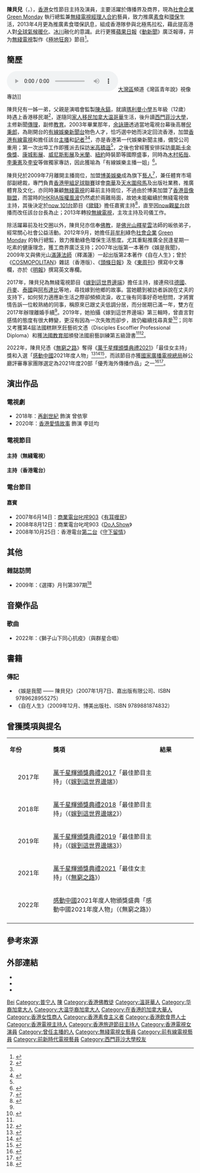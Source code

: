 {{艺人
| 類型 = 節目主持
| 姓名 = 陳貝兒
| 圖片 = 陳貝兒.jpg
| 圖片簡介 = 《[[am730|am730]]》專訪
| 圖片尺寸 = 200px
| 英文名 = Janis Chan
| 羅馬拼音 = Chan Pui Yee
| 綽號 = 
| 出生日期 = {{birth date and age|1979|6|14}}<ref>{{Cite web|url=http://www.kui.name/event/2014-06-15/%E9%99%B3%E8%B2%9D%E5%85%92%E6%85%B6%E7%94%9F%E7%9B%B4%E6%92%AD+_n864148.htm|title=陳貝兒慶生直播|work=Kui|date=2014年6月15日|accessdate=2022年3月3日|archive-date=2019年11月2日|archive-url=https://web.archive.org/web/20191102175720/https://www.kui.name/event/2014-06-15/%E9%99%B3%E8%B2%9D%E5%85%92%E6%85%B6%E7%94%9F%E7%9B%B4%E6%92%AD+_n864148.htm|dead-url=no}}</ref>
| 出生地點 = {{BHKG}}
| 國籍 = {{CAN}}
| 籍貫 = [[廣東|廣東]][[普宁|普宁]]
| 民族 = [[漢族|漢族]]
| 父母 = 父：[[陳永鎬|陳永鎬]]
| 親屬 = 一姊一弟<ref>{{Cite news|url=https://www.facebook.com/missjanischan/photos/%E4%BB%8A%E6%97%A5%E4%BF%82%E6%88%91%E6%9C%80%E9%8C%AB%E5%98%85%E7%B4%B0%E4%BD%AC%E7%94%9F%E6%97%A5%E5%85%A9%E5%80%8B%E5%AE%B6%E5%A7%90%E6%B0%B8%E9%81%A0%E9%8C%AB%E6%99%92%E4%BD%A0-%EF%B8%8F%EF%B8%8F-%E7%94%9F%E6%97%A5%E5%BF%AB%E6%A8%82%E6%89%93%E6%AD%BB%E4%B8%8D%E9%9B%A2-%EF%B8%8F/10154883658104676/|title=今日係我最錫嘅細佬生日！兩個家姐永遠錫晒你|work=[[Facebook|Facebook]]（Janis Chan 陳貝兒）|date=2016年5月18日|accessdate=2022年6月11日}}</ref>
| 配偶 = {{marriage|黃國棟|2011|2017|end=div}}<ref>{{Cite news|url=http://hk.on.cc/hk/bkn/cnt/entertainment/20170826/bkn-20170826113351980-0826_00862_001.html|title=分居一年？陳貝兒不否認離婚|work=[[ON.CC|東網]]|date=2017年8月26日|accessdate=2022年3月3日|archive-date=2020年8月19日|archive-url=https://web.archive.org/web/20200819064157/http://hk.on.cc/hk/bkn/cnt/entertainment/20170826/bkn-20170826113351980-0826_00862_001.html|dead-url=no}}</ref><ref>{{Cite news|title=孖住3個幸福人妻現身 陳貝兒淚崩︰無人結婚後想離婚|url=http://ol.mingpao.com/php/showbiz3.php?nodeid=1504087415014&subcate=latest&issue=20170830|agency=[[明報|明報 OL 網]]|date=2017年8月30日|accessdate=2022年3月3日|archive-date=2017年12月3日|archive-url=https://web.archive.org/web/20171203010541/https://ol.mingpao.com/php/showbiz3.php?nodeid=1504087415014&subcate=latest&issue=20170830|dead-url=no}}</ref>
| 子女 = 
| 語言 = [[粵語|粵語]]、[[英語|英語]]、[[普通話|普通話]]、[[日語|日語]]、[[法語|法語]]<ref name=Janis'start>{{Cite news|url=http://the-sun.on.cc/channels/fea/20060423/20060422231732_0000.html|title=陳貝兒主播光芒|work=[[香港太陽報|香港太陽報]]|date=2006年4月23日|accessdate=2022年3月3日|archive-date=2020年10月12日|archive-url=https://web.archive.org/web/20201012161942/http://the-sun.on.cc/channels/fea/20060423/20060422231732_0000.html|dead-url=no}}</ref>
| 教育程度 = 文學士（主修新聞[[傳理|傳理]]，副修[[教育|教育]]）<br>法國糕餅烹飪藝術文憑<br>法國廚藝訓練第五級證書
| 母校 = [[瑪利曼小學|瑪利曼小學]]<br>[[西門菲沙大學|西門菲沙大學]]
| 宗教信仰 = [[佛教|佛教]]
| 職業 = [[主持人|主持人]]、[[新聞主播|新聞主播]]
| 活躍年代 = 2003年至今
| 出道地點 = {{HK}}
| 出道日期 = 2003年
| 出道作 = 《[[有線娛樂新聞台|有線娛樂新聞台]]》
| 代表作 = '''電視節目'''：{{ubl|《[[東張西望|東張西望]]》|《[[嫁到這世界邊端|嫁到這世界邊端]]》系列|《[[無窮之路|無窮之路]]》}}
| 經紀公司 = [[香港有線電視|香港有線電視]]（2003年－2009年）<br>[[博美娛樂|博美娛樂]]（2009年－2013年）<br>[[無綫電視|無綫電視]]（2009年、2013年至今）
| 相關團體 = [[南華足球隊|南華足球隊]]（2009年－2013年）<br>[[天水圍飛馬|天水圍飛馬]]（2009年－2013年）<br>[[Green_Monday|Green Monday]]（2012年至今）<br>Green Common Cafe & Market（2015年至今）<ref>{{Cite news|url=https://hd.stheadline.com/news/columns/107/20180209/645492/%E5%B0%88%E6%AC%84-%E5%90%8D%E4%BA%BA%E6%88%B0%E5%95%86%E7%95%8C-%E9%A4%90%E5%BB%B3%E9%96%8B%E5%88%B0%E7%AC%AC%E5%85%AD%E5%88%86%E5%BA%97-%E9%99%B3%E8%B2%9D%E5%85%92%E8%87%B4%E5%8A%9B%E6%8E%A8%E5%BB%A3%E7%B4%A0%E9%A3%9F%E6%96%87%E5%8C%96|title=名人戰商界 —— 餐廳開到第六分店 陳貝兒致力推廣素食文化|work=[[頭條日報|頭條日報]]|date=2018年2月9日|accessdate=2022年3月3日|archive-date=2022年3月4日|archive-url=https://web.archive.org/web/20220304013229/https://hd.stheadline.com/news/columns/107/20180209/645492/%E5%B0%88%E6%AC%84-%E5%90%8D%E4%BA%BA%E6%88%B0%E5%95%86%E7%95%8C-%E9%A4%90%E5%BB%B3%E9%96%8B%E5%88%B0%E7%AC%AC%E5%85%AD%E5%88%86%E5%BA%97-%E9%99%B3%E8%B2%9D%E5%85%92%E8%87%B4%E5%8A%9B%E6%8E%A8%E5%BB%A3%E7%B4%A0%E9%A3%9F%E6%96%87%E5%8C%96|dead-url=no}}</ref>
| 網站 = 
| tvbanniversaryawards = {{獎項|award=[[萬千星輝頒獎典禮最佳節目主持|最佳女主持]]|year=2021年|title=《[[無窮之路|無窮之路]]》}}
| 獎項 = [[感動中國|感動中國]]2021年度人物頒獎盛典<br>感動中國2021年度人物<br>《無窮之路》
| imdb = 
| 永久居留權 = {{HKG}}
}}

'''陳貝兒'''（{{lang-en|Janis Chan Pui Yee}}，{{bd|1979年|6月14日<ref name="面對面：敗犬高妹　陳貝兒">{{Cite news|url=http://hk.face.nextmedia.com/template/face/art_main.php?iss_id=120&sec_id=12697768&art_id=13183774|title=面對面：敗犬高妹　陳貝兒|work=[[FACE周刊|FACE周刊]] 第120期|date=2009年9月9日|accessdate=2022年3月3日|archive-date=2010年1月11日|archive-url=https://web.archive.org/web/20100111201205/http://hk.face.nextmedia.com/template/face/art_main.php?iss_id=120&sec_id=12697768&art_id=13183774|dead-url=no}}</ref>|catIdx=C陳}}），[[香港|香港]]女性節目主持及演員，主要活躍於傳播界及商界，現為[[社會企業|社會企業]] [[Green_Monday|Green Monday]] 執行總監兼[[無綫電視藝員列表|無綫電視經理人合約]]藝員，致力推廣[[素食|素食]]和[[環保|環保]]生活，2013年4月更為推廣素食環保訊息，組成香港隊參與北極馬拉松，藉此提高港人對[[全球暖化|全球氣候暖化]]、[[冰川|冰川]]融化的意識。此行更獲[[蘋果日報_(香港)|蘋果日報]]《[[動新聞|動新聞]]》廣泛報導，并为[[無綫電視|無綫電視]]製作《[[極地狂奔|極地狂奔]]》節目<ref name="出師不利">{{Cite news|url=http://news.hkheadline.com/dailynews/headline_news_detail_columnist.asp?id=233295&section_name=wtt&kw=0|title=Executive 日記 —— 陳貝兒北極跑馬拉松 踩中「鬆雪」被迫退賽|work=頭條日報|date=2013年4月10日|accessdate=2022年3月3日}}</ref>。

== 簡歷 ==
[[File:灣區青年說_·_對話香港_TVB_主持人陳貝兒.ogg|thumb]][[大灣區|大灣區]]頻道《灣區青年說》視像專訪]]

陳貝兒有一姊一弟，父親是演唱會監製[[陳永鎬|陳永鎬]]，就讀[[瑪利曼中學|瑪利曼小學]]五年級（12歲）時遇上香港移民潮<ref name="初始">{{Cite news|url=https://ol.mingpao.com/ldy/showbiz/latest/20201127/1606298534151/%E7%AC%AC%E4%B8%80%E4%BB%A3%E5%A5%B3%E4%B8%BB%E6%92%AD-%E9%99%B3%E8%B2%9D%E5%85%92%E5%85%A5%E8%A1%8C%E4%B8%8D%E9%9D%A0%E7%88%B6%E8%94%AD-%E8%B7%9F%E6%9C%A8%E6%9D%91%E6%8B%93%E5%93%89%E4%B8%80%E5%8B%BE%E6%88%90%E5%90%8D|title=第一代女主播｜陳貝兒入行不靠父蔭 跟木村拓哉一勾成名|work=明報 OL 網|date=2020年11月27日|accessdate=2022年3月3日|archive-date=2021年9月25日|archive-url=https://web.archive.org/web/20210925164039/https://ol.mingpao.com/ldy/showbiz/latest/20201127/1606298534151/%e7%ac%ac%e4%b8%80%e4%bb%a3%e5%a5%b3%e4%b8%bb%e6%92%ad-%e9%99%b3%e8%b2%9d%e5%85%92%e5%85%a5%e8%a1%8c%e4%b8%8d%e9%9d%a0%e7%88%b6%e8%94%ad-%e8%b7%9f%e6%9c%a8%e6%9d%91%e6%8b%93%e5%93%89%e4%b8%80%e5%8b%be%e6%88%90%e5%90%8d|dead-url=no}}</ref>，遂隨同[[家人|家人]][[移民|移民]][[加拿大|加拿大]][[温哥華|温哥華]]生活，後升讀[[西門菲沙大學|西門菲沙大學]]，主修新聞[[傳理|傳理]]，副修[[教育|教育]]。2003年畢業那年，[[余詠珊|余詠珊]]透過當地電視台幕後高層[[倪秉郎|倪秉郎]]，為剛開台的[[有線娛樂新聞台|有線娛樂新聞台]]物色人才，恰巧選中她而決定回流香港，加盟[[香港有線電視|香港有線電視]]和擔任該台[[新聞主播|主播]]和[[記者|記者]]<ref name="初始"/><ref name="Cover">{{Cite news|url=http://bka.mpweekly.com/focus/local/%E5%B0%81%E9%9D%A2%E6%95%85%E4%BA%8B/%E9%99%B3%E8%B2%9D%E5%85%92-%E9%9B%A2%E5%A9%9A-%E6%98%8E%E5%91%A8%E5%A8%9B%E6%A8%82-%E5%B0%88%E8%A8%AA|title=【封面故事】陳貝兒離婚　拍節目多次爆喊|work=[[明報周刊|明報周刊]]|date=2017年8月26日|accessdate=2022年3月3日|archive-date=2017年9月6日|archive-url=https://web.archive.org/web/20170906053745/http://bka.mpweekly.com/focus/local/%E5%B0%81%E9%9D%A2%E6%95%85%E4%BA%8B/%E9%99%B3%E8%B2%9D%E5%85%92-%E9%9B%A2%E5%A9%9A-%E6%98%8E%E5%91%A8%E5%A8%9B%E6%A8%82-%E5%B0%88%E8%A8%AA|dead-url=no}}</ref>，亦是香港第一代娛樂新聞主播，備受公司重用；第一次出埠工作即獲派去採訪[[米高積遜|米高積遜]]<ref name=Janis'start/>，之後也曾經獲安排採訪[[奧斯卡金像獎|奧斯卡金像獎]]、[[康城影展|康城影展]]、[[威尼斯影展|威尼斯影展]]及[[米蘭|米蘭]]、[[紐約|紐約]]時裝節等國際盛事，同時為[[木村拓哉|木村拓哉]]、[[李秉憲|李秉憲]]及[[李安|李安]]等做獨家專訪，因此獲喻為「有線娛樂主播一姐」<ref>{{Cite news|url=https://ol.mingpao.com/ldy/showbiz/news/20201128/1606502617738/%E5%BD%A2%E8%B1%A1%E5%BC%B7%E5%8B%A2%E3%80%8C%E6%94%BE%E5%B7%A5%E5%BE%8C%E6%98%AF%E6%99%AE%E9%80%9A%E5%A5%B3%E4%BA%BA%E3%80%8D-%E9%99%B3%E8%B2%9D%E5%85%92%E7%AD%89%E7%B7%A3%E5%88%86%E5%87%BA%E7%8F%BE-%E4%B8%8D%E6%8E%92%E9%99%A4%E9%A0%98%E9%A4%8A%E5%AD%A9%E5%AD%90|title=形象強勢「放工後是普通女人」 陳貝兒等緣分出現 不排除領養孩子|work=明報 OL 網|date=2020年11月28日|accessdate=2022年3月3日|archive-date=2021年9月25日|archive-url=https://web.archive.org/web/20210925164041/https://ol.mingpao.com/ldy/showbiz/news/20201128/1606502617738/%e5%bd%a2%e8%b1%a1%e5%bc%b7%e5%8b%a2%e3%80%8c%e6%94%be%e5%b7%a5%e5%be%8c%e6%98%af%e6%99%ae%e9%80%9a%e5%a5%b3%e4%ba%ba%e3%80%8d-%e9%99%b3%e8%b2%9d%e5%85%92%e7%ad%89%e7%b7%a3%e5%88%86%e5%87%ba%e7%8f%be-%e4%b8%8d%e6%8e%92%e9%99%a4%e9%a0%98%e9%a4%8a%e5%ad%a9%e5%ad%90|dead-url=no}}</ref>。

陳貝兒於2009年7月離開主播崗位，加盟[[博美娛樂|博美娛樂]]成為旗下[[藝人|藝人]]<ref>{{Cite news|url=http://www.bma.com.hk/news_d.php?id=55&nid=2&sid=9|title=星級主持陳貝兒 進軍商界雙線發展|work=[[博美娛樂|博美娛樂]]|date=2009年7月17日|accessdate=2022年3月3日|archive-date=2020年8月19日|archive-url=https://web.archive.org/web/20200819065128/http://www.bma.com.hk/news_d.php?id=55&nid=2&sid=9|dead-url=no}}</ref>，兼任體育市場部副總裁，專門負責[[香港甲組足球聯賽|香港甲組足球聯賽]]球會[[南華足球隊|南華]]及[[天水圍飛馬|天水圍飛馬]]及出版社業務，推廣體育及文化，亦同時兼顧[[無綫電視|無綫電視]]的幕前主持崗位，不過由於博美加盟了[[香港音像聯盟|香港音像聯盟]]，而當時的[[HKRIA版權風波|HKRIA版權風波]]仍然處於兩難局面，故她未能繼續於無綫電視做主持，其後決定於[[now_101台|now 101台]]節目《[[撳錢|撳錢]]》擔任嘉賓主持<ref>{{Cite news|url=http://www1.hk.apple.nextmedia.com/template/apple/art_main.php?iss_id=20110528&sec_id=462&art_id=15292110|title=陳貝兒加入《撳錢》|work=[[香港蘋果日報|香港蘋果日報]]|date=2011年5月28日|accessdate=2022年3月3日}}</ref>，直至因[[now觀星台|now觀星台]]啟播而改任該台台長為止；2013年轉投[[無線電視|無線電視]]，主攻主持及司儀工作。

除活躍幕前及社交圈以外，陳貝兒亦信奉[[佛教|佛教]]，是[[佛光山|佛光山]][[釋星雲|釋星雲]]法師的皈依弟子，經常關心社會公益活動。2012年9月，她擔任[[非牟利|非牟利]]綠色[[社會企業|社會企業]] [[Green_Monday|Green Monday]] 的執行總監，致力推動綠色環保生活態度。尤其重點推廣全民逢星期一吃素的健康理念，獲工商界廣泛支持；2007年出版第一本著作《娛是我聞》，2009年又與佛光山[[滿蓮法師|滿蓮法師]]（釋滿蓮）一起出版第2本著作《自在人生》；曾於《[[COSMOPOLITAN|COSMOPOLITAN]]》雜誌（香港版）、《[[頭條日報|頭條日報]]》及《[[東周刊|東周刊]]》撰寫中文專欄，亦於《[[明報|明報]]》撰寫英文專欄。

2017年，陳貝兒為無綫電視節目《[[嫁到這世界邊端|嫁到這世界邊端]]》擔任主持，接連飛往[[德國|德國]]、[[丹麥|丹麥]]、[[泰國|泰國]]與[[阿布達比|阿布達比]]等地，尋找嫁到他鄉的故事。當她聽到被訪者訴說在丈夫的支持下，如何努力適應新生活之際卻頻頻流淚，收工後有同事好奇地慰問，才將實情告訴一位較熟絡的同事，稱原來已跟丈夫低調分居，而分居期已滿一年，雙方在2017年辦理離婚手續<ref name="Cover"/>。2019年，她拍攝《嫁到這世界邊端》第三輯時，曾直言對感情的態度有很大轉變，更沒有因為一次失敗而卻步，故仍繼續找尋真愛<ref>{{Cite web|title=【陳貝兒專訪】想轉型做飲食節目 陳貝兒自認太宅欠追求者|url=https://www.mpweekly.com/entertainment/focus/local/book-interview/20191025-172083|accessdate=2019年11月6日|date=2019年10月25日|work=明報周刊|archive-url=https://web.archive.org/web/20191106135942/https://www.mpweekly.com/entertainment/focus/local/book-interview/20191025-172083|archive-date=2019年11月6日|dead-url=yes}}</ref>；同年又考獲第4屆法國糕餅烹飪藝術文憑（Disciples Escoffier Professional Diploma）和獲[[法國教育部|法國教育部]]頒發法國廚藝訓練第五級證書<ref name="初始"/><ref>{{Cite news|url=https://inews.hket.com/article/2367948/%E6%98%9F%E7%B4%9A%E5%AD%B8%E5%93%A1%E9%99%B3%E8%B2%9D%E5%85%92%E5%8D%B3%E5%A0%B4%E5%A4%A7%E9%A1%AF%E8%BA%AB%E6%89%8B%20%E7%82%AE%E8%A3%BD%E6%AD%A3%E5%AE%97%E6%B3%95%E5%9C%8B%E8%8F%9C%E5%BC%8F%20%E7%9B%A1%E9%A1%AF%E5%A4%A7%E5%B8%AB%E7%B4%9A%E5%8A%9F%E6%9E%B6|title=星級學員陳貝兒即場大顯身手 炮製正宗法國菜式 盡顯大師級功架|work=[[香港經濟日報|香港經濟日報]]|date=2019年6月3日|accessdate=2022年3月3日|archive-date=2021年9月25日|archive-url=https://web.archive.org/web/20210925164040/https://inews.hket.com/article/2367948/%E6%98%9F%E7%B4%9A%E5%AD%B8%E5%93%A1%E9%99%B3%E8%B2%9D%E5%85%92%E5%8D%B3%E5%A0%B4%E5%A4%A7%E9%A1%AF%E8%BA%AB%E6%89%8B%20%E7%82%AE%E8%A3%BD%E6%AD%A3%E5%AE%97%E6%B3%95%E5%9C%8B%E8%8F%9C%E5%BC%8F%20%E7%9B%A1%E9%A1%AF%E5%A4%A7%E5%B8%AB%E7%B4%9A%E5%8A%9F%E6%9E%B6|dead-url=no}}</ref>。

2022年，陳貝兒憑《[[無窮之路|無窮之路]]》奪得《[[萬千星輝頒獎典禮2021|萬千星輝頒獎典禮2021]]》「最佳女主持」獎和入選「[[感動中國|感動中國]]2021年度人物」<ref>{{Cite news|url=https://www.hk01.com/%E5%8D%B3%E6%99%82%E5%A8%9B%E6%A8%82/719323/%E8%90%AC%E5%8D%83%E6%98%9F%E8%BC%9D2021-%E9%99%B3%E8%B2%9D%E5%85%92%E7%BC%BA%E5%B8%AD%E5%A5%AA%E6%9C%80%E4%BD%B3%E5%A5%B3%E4%B8%BB%E6%8C%81-%E4%B8%8A%E5%A4%AE%E8%A6%96%E4%BB%8B%E7%B4%B9-%E7%84%A1%E7%AA%AE%E4%B9%8B%E8%B7%AF|title=萬千星輝2021｜陳貝兒缺席奪最佳女主持　上央視介紹《無窮之路》|work=[[香港01|香港01]]|date=2022年1月2日|accessdate=2022年3月3日|archive-date=2022年1月3日|archive-url=https://web.archive.org/web/20220103152412/https://www.hk01.com/%E5%8D%B3%E6%99%82%E5%A8%9B%E6%A8%82/719323/%E8%90%AC%E5%8D%83%E6%98%9F%E8%BC%9D2021-%E9%99%B3%E8%B2%9D%E5%85%92%E7%BC%BA%E5%B8%AD%E5%A5%AA%E6%9C%80%E4%BD%B3%E5%A5%B3%E4%B8%BB%E6%8C%81-%E4%B8%8A%E5%A4%AE%E8%A6%96%E4%BB%8B%E7%B4%B9-%E7%84%A1%E7%AA%AE%E4%B9%8B%E8%B7%AF|dead-url=no}}</ref><ref>{{Cite news|title=《無窮之路》主持陳貝兒 獲頒「感動中國2021年度人物」|url=https://ol.mingpao.com/ldy/showbiz/latest/20220303/1646319192591/%E3%80%8A%E7%84%A1%E7%AA%AE%E4%B9%8B%E8%B7%AF%E3%80%8B%E4%B8%BB%E6%8C%81%E9%99%B3%E8%B2%9D%E5%85%92-%E7%8D%B2%E9%A0%92%E3%80%8C%E6%84%9F%E5%8B%95%E4%B8%AD%E5%9C%8B2021%E5%B9%B4%E5%BA%A6%E4%BA%BA%E7%89%A9%E3%80%8D|work=明報 OL 網|date=2022年3月3日|accessdate=2022年3月3日|archive-date=2022年3月5日|archive-url=https://web.archive.org/web/20220305023720/https://ol.mingpao.com/ldy/showbiz/latest/20220303/1646319192591/%E3%80%8A%E7%84%A1%E7%AA%AE%E4%B9%8B%E8%B7%AF%E3%80%8B%E4%B8%BB%E6%8C%81%E9%99%B3%E8%B2%9D%E5%85%92-%E7%8D%B2%E9%A0%92%E3%80%8C%E6%84%9F%E5%8B%95%E4%B8%AD%E5%9C%8B2021%E5%B9%B4%E5%BA%A6%E4%BA%BA%E7%89%A9%E3%80%8D|dead-url=no}}</ref><ref>{{Cite news|title=感動中國2021丨陳貝兒憑《無窮之路》獲獎 未來會用心説好中國故事|url=https://www.singtao.ca/5609591/2022-03-03/news-%E6%84%9F%E5%8B%95%E4%B8%AD%E5%9C%8B2021%E4%B8%A8%E9%99%B3%E8%B2%9D%E5%85%92%E6%86%91%E3%80%8A%E7%84%A1%E7%AA%AE%E4%B9%8B%E8%B7%AF%E3%80%8B%E7%8D%B2%E7%8D%8E++%E6%9C%AA%E4%BE%86%E6%9C%83%E7%94%A8%E5%BF%83%E8%AA%AC%E5%A5%BD%E4%B8%AD%E5%9C%8B%E6%95%85%E4%BA%8B/?variant=zh-hk|work=[[星島日報|星島日報]]|date=2022年3月3日|accessdate=2022年3月3日|archive-date=2022年3月4日|archive-url=https://web.archive.org/web/20220304013230/https://www.singtao.ca/5609591/2022-03-03/news-%E6%84%9F%E5%8B%95%E4%B8%AD%E5%9C%8B2021%E4%B8%A8%E9%99%B3%E8%B2%9D%E5%85%92%E6%86%91%E3%80%8A%E7%84%A1%E7%AA%AE%E4%B9%8B%E8%B7%AF%E3%80%8B%E7%8D%B2%E7%8D%8E++%E6%9C%AA%E4%BE%86%E6%9C%83%E7%94%A8%E5%BF%83%E8%AA%AC%E5%A5%BD%E4%B8%AD%E5%9C%8B%E6%95%85%E4%BA%8B/?variant=zh-hk|dead-url=no}}</ref>，而該節目亦獲[[國家廣播電視總局|國家廣播電視總局]]辦公廳評審專家團隊選定為2021年度20部「優秀海外傳播作品」之一<ref>{{Cite news|url=https://www.wenweipo.com/a/202201/02/AP61d1b6f2e4b0b6fdd2c21c4e.html|title=《無窮之路》入選國家廣電局優秀海外作品|work=[[文匯報_(香港)|香港文匯網]]|date=2022年1月2日|accessdate=2022年3月3日|archive-date=2022年1月3日|archive-url=https://web.archive.org/web/20220103110320/https://www.wenweipo.com/a/202201/02/AP61d1b6f2e4b0b6fdd2c21c4e.html|dead-url=no}}</ref><ref>{{Cite news|url=https://ol.mingpao.com/ldy/showbiz/latest/20220103/1641140108254/%E9%99%B3%E8%B2%9D%E5%85%92%E3%80%8A%E7%84%A1%E7%AA%AE%E4%B9%8B%E8%B7%AF%E3%80%8B%E7%8D%B2%E5%9C%8B%E5%AE%B6%E5%BB%A3%E6%92%AD%E9%9B%BB%E8%A6%96%E7%B8%BD%E5%B1%80%E8%A9%95%E7%82%BA%E5%84%AA%E7%A7%80%E6%B5%B7%E5%A4%96%E5%82%B3%E6%92%AD%E4%BD%9C%E5%93%81|title=陳貝兒《無窮之路》獲國家廣播電視總局評為優秀海外傳播作品|work=明報 OL 網|date=2022年1月3日|accessdate=2022年3月3日|archive-date=2022年1月3日|archive-url=https://web.archive.org/web/20220103110320/https://ol.mingpao.com/ldy/showbiz/latest/20220103/1641140108254/%e9%99%b3%e8%b2%9d%e5%85%92%e3%80%8a%e7%84%a1%e7%aa%ae%e4%b9%8b%e8%b7%af%e3%80%8b%e7%8d%b2%e5%9c%8b%e5%ae%b6%e5%bb%a3%e6%92%ad%e9%9b%bb%e8%a6%96%e7%b8%bd%e5%b1%80%e8%a9%95%e7%82%ba%e5%84%aa%e7%a7%80%e6%b5%b7%e5%a4%96%e5%82%b3%e6%92%ad%e4%bd%9c%e5%93%81|dead-url=no}}</ref>。

== 演出作品 ==
=== 電視劇 ===
* 2018年：[[再創世紀|再創世紀]] 飾演 曾依寧
* 2020年：[[香港愛情故事|香港愛情故事]] 飾演 李廷均

=== 電視節目 ===
==== 主持（無綫電視） ====
{{columns-list|2|
;2009年
* [[香港先生選舉|2009香港先生選舉]]
* [[星光熠熠耀保良|星光熠熠耀保良]]
;2010年
* [[香港同胞慶祝中華人民共和國成立文藝晚會|香港同胞慶祝中華人民共和國成立六十一週年文藝晚會]]
;2011年
* [[香港同胞慶祝中華人民共和國成立文藝晚會|香港同胞慶祝中華人民共和國成立六十二週年文藝晚會]]
;2012年
* [[香港同胞慶祝中華人民共和國成立文藝晚會|香港同胞慶祝中華人民共和國成立六十三週年文藝晚會]]
;2013年
* [[善心滿載仁愛堂|善心滿載仁愛堂]]
* [[歡樂滿東華|歡樂滿東華]]2013
* 救護精英愛心SHOW 2013
;2014年
* [[博愛歡樂傳萬家|博愛歡樂傳萬家]]
* [[無綫電視賀年節目列表|新春馬到慶豐年]]
* [[萬眾同心公益金|萬眾同心公益金]]
* [[熱爆巴西|2014 FIFA巴西世界盃－熱爆巴西]]
* 2014 FIFA 巴西世界盃 – 開幕森巴嘉年華
* 2014 FIFA 巴西世界盃 – 四強森巴嘉年華
* 全城響應助更生
* [[2015無綫節目巡禮|TVB創新經典節目巡禮2015]]
* [[歡樂滿東華|歡樂滿東華]]2014
* [[新年·新世界·香港除夕倒數|新年·新世界·香港除夕倒數]]
;2015年
* 2015[[國際中華小姐競選|國際中華小姐競選]]
* [[奥斯卡金像奖|奧斯卡頒獎禮]]
* [[無綫電視慈善節目|重燃生命慈善夜]]
* [[博愛歡樂傳萬家|博愛歡樂傳萬家]]
* 大愛共融齊分享
* [[明愛暖萬心|明愛暖萬心]]
* [[東張西望|東張西望]]（2015年至今）
* 抗戰勝利70周年晚會
* 維港煙花賀國慶
* [[歡樂滿東華|歡樂滿東華]]2015
* 第10屆愛心獎頒獎禮
;2016年
* [[無綫電視賀年節目列表|靈猴獻瑞賀新禧]]
* 欣賞香港．新春煙花匯演
* [[萬眾同心公益金|萬眾同心公益金]]
* [[有種品味叫米蘭|有種品味叫米蘭]]
* [[里約熱內盧奧運|里約奧運2016開幕典禮]]
* [[里約熱內盧奧運|里約奧運2016閉幕典禮]]
* [[善心滿載仁愛堂|善心滿載仁愛堂]]
* [[香港同胞慶祝中華人民共和國成立文藝晚會|香港同胞慶祝中華人民共和國成立六十七周年文藝晚會]]
* [[萬千星輝賀台慶|萬千星輝賀台慶]]
* [[歡樂滿東華|歡樂滿東華]]2016
* 第11屆愛心獎頒獎禮
;2017年
* 2017[[國際中華小姐競選|國際中華小姐競選]]
* [[無綫電視賀年節目列表|雞年唱旺報新春]]
* [[無綫電視賀年節目列表|譽滿香江煙花大滙演]]
* {{link-yue|觸得到的故宮|觸得到的故宮}}
* [[全港運動會|全城躍動 第六屆全港運動會開幕典禮]]
* 慶祝香港回歸祖國20周年文藝晚會
* [[香港同胞慶祝中華人民共和國成立文藝晚會|香港同胞慶祝中華人民共和國成立六十八周年文藝晚會]]
* [[嫁到這世界邊端|嫁到這世界邊端]]
* [[無綫電視台慶亮燈儀式|TVB50周年 華麗轉身 邁步同行]]
* [[善心滿載仁愛堂|善心滿載仁愛堂]]
* [[萬千星輝賀台慶|萬千星輝賀台慶]]
* [[歡樂滿東華|歡樂滿東華]]2017
;2018年
* [[無綫電視賀年節目列表|靈犬獻瑞迎新歲]]
* [[香港新春花車巡遊|2018國泰航空新春國際匯演之夜]]
* [[香港同胞慶祝中華人民共和國成立文藝晚會|香港同胞慶祝中華人民共和國成立六十九周年文藝晚會]]
* [[嫁到這世界邊端2|嫁到這世界邊端2]]
* [[無綫電視台慶亮燈儀式|TVB 50+1周年再出發]]
* [[快樂奇蹟|快樂奇蹟]]
* [[萬千星輝賀台慶|萬千星輝賀台慶]]
* [[歡樂滿東華|歡樂滿東華]]2018
* [[宜家家居|宜室宜居·家添愛]]
* [[TVB娛樂新聞台#娛樂新聞回顧節目|2018娛樂繽Fun大派對]]
;2019年
* [[無綫電視賀年節目列表|富貴金豬賀肥年]]
* [[香港新春花車巡遊|2019國泰航空新春國際匯演之夜]]
* [[第13屆亞洲電影大獎|第13屆亞洲電影大獎]]（[[J2|J2]]）
* [[公益金萬眾同心50年|公益金萬眾同心50年]]
* [[香港藝術發展獎|2018香港藝術發展獎頒獎禮]]
* [[香港唱好演唱會|香港唱好演唱會]]
* [[嫁到這世界邊端3|嫁到這世界邊端3]]
* [[善心滿載仁愛堂|善心滿載仁愛堂2019]]
* [[萬千星輝賀台慶|珍惜香港 發放娛樂 TVB 52年]]
* [[歡樂滿東華|善心滿東華2019]]
* [[黎小田|創造經典 永遠懷念音樂巨匠黎小田]]
* [[用愛站起來|用愛站起來]]
;2020年
* [[慈善星輝仁濟夜|慈善星輝仁濟夜]]
* [[金鼠賀歲迎新春|金鼠賀歲迎新春]]
* [[香港特別行政區成立二十三周年紀念|慶祝中華人民共和國香港特別行政區成立二十三周年升旗儀式暨慶祝酒會]]
* [[全民開講_(香港)|全民開講齊抗疫]]
* [[港生活·港享受|港生活·港享受]]
* [[你想減壓|你想減壓]]
* 香港同胞慶祝中華人民共和國成立七十一周年文藝晚會
* [[善心滿載仁愛堂|善心滿載仁愛堂]]
* [[萬千星輝賀台慶|萬千星輝賀台慶]]
* [[歡樂滿東華|歡樂滿東華]]
;2021年
* [[吳孟達|無可比擬的演藝泰斗 永遠懷念 吳孟達]]
* [[2020東京奧運|2020東京奧運]]
* [[無窮之路|無窮之路]]
* [[TVB攜手創無限節目博覽2022|TVB攜手創無限節目博覽2022]]
* [[萬千星輝賀台慶|萬千星輝賀台慶]]
;2022年
* [[沿途有你_(新聞節目)|沿途有你]]
* [[濠門府第|濠門府第]]
* [[同舟之路|同舟之路]]
* [[慶祝香港回歸祖國二十五周年文藝晚會|慶祝香港回歸祖國二十五周年文藝晚會]]
}}

==== 主持（香港電台） ====
{{columns-list|1|
2013年
* [[天人合一_(港台節目)|天人合一]]
}}

=== 電台節目 ===
==== 嘉賓 ====
* 2007年6月14日：[[商業電台|商業電台]][[叱咤903|叱咤903]]《[[有耳喱民|有耳喱民]]》
* 2008年8月12日：商業電台叱咤903《[[Do人Show|Do人Show]]》
* 2008年10月25日：香港電台[[香港電台第二台|第二台]]《[[守下留情|守下留情]]》

== 其他 ==
=== 雜誌訪問 ===
* 2009年：《選擇》月刊第397期<ref>{{Cite news|url=https://choice.yp.com.hk/consumer_council/ch/html/main.aspx?issue=397|title=《選擇》月刊第397期|work=[[消費者委員會|消費者委員會]]|date=2009年11月16日|accessdate=2022年3月3日|archive-date=2017年10月24日|archive-url=https://web.archive.org/web/20171024180503/https://choice.yp.com.hk/consumer_council/ch/html/main.aspx?issue=397|dead-url=no}}</ref>

== 音樂作品 ==
=== 歌曲 ===
* 2022年：《獅子山下同心抗疫》（與群星合唱）

== 書籍 ==
=== 傳記 ===
* 《娛是我聞 —— 陳貝兒》（2007年1月7日、嘉出版有限公司、ISBN 9789628955275）
* 《自在人生》（2009年12月、博美出版社、ISBN 9789881874832）

== 曾獲獎項與提名 ==
{|class="wikitable" width="70%"
|- style="background:#FFF; color:#000" align=center
|style="width:8%"|'''年份'''||style="width:23%"|'''獎項'''||style="width:8%"|'''結果'''
|-
|<center>2017年<center>||[[萬千星輝頒獎典禮2017|萬千星輝頒獎典禮2017]]「最佳節目主持」（《[[嫁到這世界邊端|嫁到這世界邊端]]》）||{{nom}}
|-
|<center>2018年<center>||[[萬千星輝頒獎典禮2018|萬千星輝頒獎典禮2018]]「最佳節目主持」（《[[嫁到這世界邊端2|嫁到這世界邊端2]]》）||{{nom}}
|-
|<center>2019年<center>||[[萬千星輝頒獎典禮2019|萬千星輝頒獎典禮2019]]「最佳節目主持」（《[[嫁到這世界邊端3|嫁到這世界邊端3]]》）||{{nom}}
|-
|<center>2021年<center>||[[萬千星輝頒獎典禮2021|萬千星輝頒獎典禮2021]]「最佳女主持」（《[[無窮之路|無窮之路]]》）||{{won}}
|-
|<center>2022年<center>||[[感動中國|感動中國]]2021年度人物頒獎盛典「感動中國2021年度人物」（《無窮之路》）||{{won}}
|-
|}

== 參考來源 ==
{{reflist|2}}

== 外部連結 ==
* {{Facebook|missjanischan}}
* {{Instagram|chanjanis}}
* {{Sinaweibo|janischan}}

{{萬千星輝頒獎典禮最佳節目主持}}
{{感动中国}}

{{DEFAULTSORT:Chan}}
[[Category:陳姓|Bei]]
[[Category:普宁人|Category:普宁人]]
[[Category:香港潮汕人|陳]]
[[Category:香港佛教徒|Category:香港佛教徒]]
[[Category:溫哥華人|Category:溫哥華人]]
[[Category:华裔加拿大人|Category:华裔加拿大人]]
[[Category:大温华裔加拿大人|Category:大温华裔加拿大人]]
[[Category:在香港的加拿大華人|Category:在香港的加拿大華人]]
[[Category:香港女性商人|Category:香港女性商人]]
[[Category:香港素食主义者|Category:香港素食主义者]]
[[Category:香港飲食界人士|Category:香港飲食界人士]]
[[Category:香港電視主持人|Category:香港電視主持人]]
[[Category:香港旅遊節目主持人|Category:香港旅遊節目主持人]]
[[Category:香港電視女演員|Category:香港電視女演員]]
[[Category:曾任主播的人|Category:曾任主播的人]]
[[Category:無綫電視女藝員|Category:無綫電視女藝員]]
[[Category:前有線電視藝員|Category:前有線電視藝員]]
[[Category:前新時代電視藝員|Category:前新時代電視藝員]]
[[Category:西門菲沙大學校友|Category:西門菲沙大學校友]]